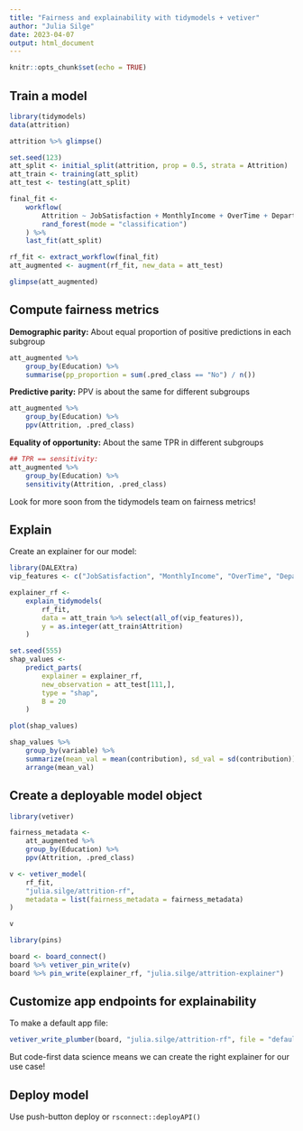```yaml
---
title: "Fairness and explainability with tidymodels + vetiver"
author: "Julia Silge"
date: 2023-04-07
output: html_document
---
```


```r
knitr::opts_chunk$set(echo = TRUE)
```

## Train a model

```r
library(tidymodels)
data(attrition)
```

```r
attrition %>% glimpse()
```

```r
set.seed(123)
att_split <- initial_split(attrition, prop = 0.5, strata = Attrition)
att_train <- training(att_split)
att_test <- testing(att_split)

final_fit <- 
    workflow(
        Attrition ~ JobSatisfaction + MonthlyIncome + OverTime + Department,
        rand_forest(mode = "classification")
    ) %>%
    last_fit(att_split)

rf_fit <- extract_workflow(final_fit) 
att_augmented <- augment(rf_fit, new_data = att_test)

glimpse(att_augmented)
```

## Compute fairness metrics

**Demographic parity:** About equal proportion of positive predictions in each subgroup

```r
att_augmented %>%
    group_by(Education) %>%
    summarise(pp_proportion = sum(.pred_class == "No") / n())
```

**Predictive parity:** PPV is about the same for different subgroups

```r
att_augmented %>%
    group_by(Education) %>%
    ppv(Attrition, .pred_class)
```

**Equality of opportunity:**  About the same TPR in different subgroups

```r
## TPR == sensitivity:
att_augmented %>%
    group_by(Education) %>%
    sensitivity(Attrition, .pred_class)
```

Look for more soon from the tidymodels team on fairness metrics!

## Explain

Create an explainer for our model:

```r
library(DALEXtra)
vip_features <- c("JobSatisfaction", "MonthlyIncome", "OverTime", "Department")

explainer_rf <- 
    explain_tidymodels(
        rf_fit, 
        data = att_train %>% select(all_of(vip_features)), 
        y = as.integer(att_train$Attrition)
    )

set.seed(555)
shap_values <-
    predict_parts(
        explainer = explainer_rf, 
        new_observation = att_test[111,], 
        type = "shap",
        B = 20
    )

plot(shap_values)
```

```r
shap_values %>%
    group_by(variable) %>%
    summarize(mean_val = mean(contribution), sd_val = sd(contribution)) %>%
    arrange(mean_val)
```


## Create a deployable model object

```r
library(vetiver)

fairness_metadata <- 
    att_augmented %>%
    group_by(Education) %>%
    ppv(Attrition, .pred_class)

v <- vetiver_model(
    rf_fit, 
    "julia.silge/attrition-rf", 
    metadata = list(fairness_metadata = fairness_metadata)
)

v
```

```r
library(pins)

board <- board_connect()
board %>% vetiver_pin_write(v)
board %>% pin_write(explainer_rf, "julia.silge/attrition-explainer")
```

## Customize app endpoints for explainability

To make a default app file:

```r
vetiver_write_plumber(board, "julia.silge/attrition-rf", file = "default-plumber.R")
```

But code-first data science means we can create the right explainer for our use case!

## Deploy model

Use push-button deploy or `rsconnect::deployAPI()`


